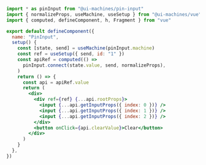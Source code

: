 ```jsx
import * as pinInput from "@ui-machines/pin-input"
import { normalizeProps, useMachine, useSetup } from "@ui-machines/vue"
import { computed, defineComponent, h, Fragment } from "vue"

export default defineComponent({
  name: "PinInput",
  setup() {
    const [state, send] = useMachine(pinInput.machine)
    const ref = useSetup({ send, id: "1" })
    const apiRef = computed(() =>
      pinInput.connect(state.value, send, normalizeProps),
    )
    return () => {
      const api = apiRef.value
      return (
        <div>
          <div ref={ref} {...api.rootProps}>
            <input {...api.getInputProps({ index: 0 })} />
            <input {...api.getInputProps({ index: 1 })} />
            <input {...api.getInputProps({ index: 2 })} />
          </div>
          <button onClick={api.clearValue}>Clear</button>
        </div>
      )
    }
  },
})
```
